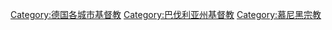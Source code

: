 [[Category:德国各城市基督教|Category:德国各城市基督教]]
[[Category:巴伐利亚州基督教|Category:巴伐利亚州基督教]]
[[Category:慕尼黑宗教|Category:慕尼黑宗教]]